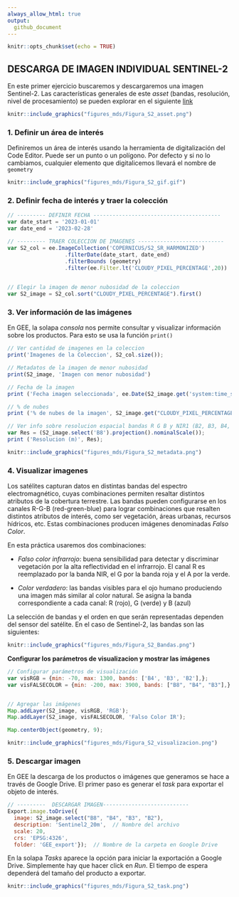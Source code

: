 ```yaml
---
always_allow_html: true
output:
  github_document
---
```


```r
knitr::opts_chunk$set(echo = TRUE)
```

## **DESCARGA DE IMAGEN INDIVIDUAL SENTINEL-2**

En este primer ejercicio buscaremos y descargaremos una imagen Sentinel-2. Las características generales de este *asset* (bandas, resolución, nivel de procesamiento) se pueden explorar en el siguiente [link](https://developers.google.com/earth-engine/datasets/catalog/COPERNICUS_S2_SR_HARMONIZED)


```r

knitr::include_graphics("figures_mds/Figura_S2_asset.png")

```

### **1. Definir un área de interés**
Definiremos un área de interés usando la herramienta de digitalización del Code Editor. Puede ser un punto o un polígono. Por defecto y si no lo cambiamos, cualquier elemento que digitalicemos llevará el nombre de `geometry`

```r

knitr::include_graphics("figures_mds/Figura_S2_gif.gif")

```


### **2. Definir fecha de interés y traer la colección**

```js
// --------- DEFINIR FECHA ----------------------------------------
var date_start = '2023-01-01'
var date_end = '2023-02-28'

// --------- TRAER COLECCION DE IMAGENES ---------------------------
var S2_col = ee.ImageCollection('COPERNICUS/S2_SR_HARMONIZED')
                  .filterDate(date_start, date_end)
                  .filterBounds (geometry)
                  .filter(ee.Filter.lt('CLOUDY_PIXEL_PERCENTAGE',20))
                  

// Elegir la imagen de menor nubosidad de la coleccion
var S2_image = S2_col.sort("CLOUDY_PIXEL_PERCENTAGE").first()

```

### **3. Ver información de las imágenes**

En GEE, la solapa *consola* nos permite consultar y visualizar información sobre los productos. Para esto se usa la función `print()`

```js
// Ver cantidad de imagenes en la coleccion
print('Imagenes de la Coleccion', S2_col.size());   

// Metadatos de la imagen de menor nubosidad
print(S2_image, 'Imagen con menor nubosidad')      

// Fecha de la imagen
print ('Fecha imagen seleccionada', ee.Date(S2_image.get('system:time_start')));  

// % de nubes
print ('% de nubes de la imagen', S2_image.get("CLOUDY_PIXEL_PERCENTAGE")); 

// Ver info sobre resolucion espacial bandas R G B y NIR1 (B2, B3, B4, B8)
var Res = (S2_image.select('B8').projection().nominalScale());
print ('Resolucion (m)', Res);


```

```r

knitr::include_graphics("figures_mds/Figura_S2_metadata.png")

```


### **4. Visualizar imagenes**

Los satélites capturan datos en distintas bandas del espectro electromagnético, cuyas combinaciones permiten resaltar distintos atributos de la cobertura terrestre. Las bandas pueden configurarse en los canales R-G-B (red-green-blue) para lograr combinaciones que resalten distintos atributos de interés, como ser vegetación, áreas urbanas, recursos hídricos, etc. Estas combinaciones producen  imágenes denominadas *Falso Color*. 

En esta práctica usaremos dos combinaciones:

- *Falso color infrarrojo*: buena sensibilidad para detectar y discriminar vegetación por la alta reflectividad en el infrarrojo. El canal R es reemplazado por la banda NIR, el G por la banda roja y el A por la verde. 

- *Color verdadero*: las bandas visibles para el ojo humano produciendo una imagen más similar al color natural. Se asigna la banda correspondiente a cada canal: R (rojo), G (verde) y B (azul)


La selección de bandas y el orden en que serán representadas dependen del sensor del satélite. En el caso de Sentinel-2, las bandas son las siguientes: 

```r

knitr::include_graphics("figures_mds/Figura_S2_Bandas.png")

```

**Configurar los parámetros de visualizacion y mostrar las imágenes**

```js
// Configurar parámetros de visualización
var visRGB = {min: -70, max: 1300, bands: ['B4', 'B3', 'B2'],};
var visFALSECOLOR = {min: -200, max: 3900, bands: ["B8", "B4", "B3"],};


// Agregar las imágenes
Map.addLayer(S2_image, visRGB, 'RGB');
Map.addLayer(S2_image, visFALSECOLOR, 'Falso Color IR');

Map.centerObject(geometry, 9);

```

```r

knitr::include_graphics("figures_mds/Figura_S2_visualizacion.png")

```


### **5. Descargar imagen**

En GEE la descarga de los productos o imágenes que generamos se hace a través de Google Drive. El primer paso es generar el *task* para exportar el objeto de interés. 

```js
// ---------  DESCARGAR IMAGEN---------------------------
Export.image.toDrive({
  image: S2_image.select("B8", "B4", "B3", "B2"),
  description: 'Sentinel2_20m',  // Nombre del archivo
  scale: 20,
  crs: 'EPSG:4326', 
  folder: 'GEE_export'});  // Nombre de la carpeta en Google Drive
```

En la solapa *Tasks* aparece la opción para iniciar la exportación a Google Drive. Simplemente hay que hacer click en *Run*. El tiempo de espera dependerá del tamaño del producto a exportar.  

```r

knitr::include_graphics("figures_mds/Figura_S2_task.png")

```
